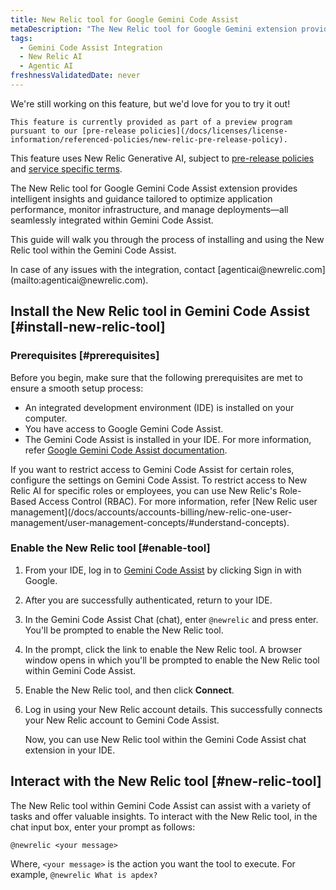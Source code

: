 ```yaml
---
title: New Relic tool for Google Gemini Code Assist
metaDescription: "The New Relic tool for Google Gemini extension provides intelligent insights and guidance tailored to optimize application performance, monitor infrastructure, and manage deployments—all seamlessly integrated within Gemini Code Assist."
tags:
  - Gemini Code Assist Integration 
  - New Relic AI
  - Agentic AI
freshnessValidatedDate: never
---
```


<Callout title="preview">
    We're still working on this feature, but we'd love for you to try it out!

    This feature is currently provided as part of a preview program pursuant to our [pre-release policies](/docs/licenses/license-information/referenced-policies/new-relic-pre-release-policy).


  This feature uses New Relic Generative AI, subject to [pre-release policies](/docs/licenses/license-information/referenced-policies/new-relic-pre-release-policy) and [service specific terms](https://newrelic.com/termsandconditions/service-specific).
</Callout>

The New Relic tool for Google Gemini Code Assist extension provides intelligent insights and guidance tailored to optimize application performance, monitor infrastructure, and manage deployments—all seamlessly integrated within Gemini Code Assist.

This guide will walk you through the process of installing and using the New Relic tool within the Gemini Code Assist.

<Callout variant="tip" title="tip">
In case of any issues with the integration, contact [agenticai@newrelic.com](mailto:agenticai@newrelic.com).
</Callout>

## Install the New Relic tool in Gemini Code Assist [#install-new-relic-tool]

### Prerequisites [#prerequisites]

Before you begin, make sure that the following prerequisites are met to ensure a smooth setup process:

- An integrated development environment (IDE) is installed on your computer.
- You have access to Google Gemini Code Assist.
- The Gemini Code Assist is installed in your IDE. For more information, refer [Google Gemini Code Assist documentation](https://cloud.google.com/gemini/docs/codeassist/overview).

<Callout variant="tip" title="tip">
If you want to restrict access to Gemini Code Assist for certain roles, configure the settings on Gemini Code Assist. To restrict access to New Relic AI for specific roles or employees, you can use New Relic's Role-Based Access Control (RBAC). For more information, refer [New Relic user management](/docs/accounts/accounts-billing/new-relic-one-user-management/user-management-concepts/#understand-concepts).
</Callout>

### Enable the New Relic tool [#enable-tool]

1. From your IDE, log in to [Gemini Code Assist](https://codeassist.google.com) by clicking Sign in with Google.
2. After you are successfully authenticated, return to your IDE.
3. In the <DNT>Gemini Code Assist Chat</DNT> (chat), enter `@newrelic` and press enter. You'll be prompted to enable the New Relic tool.
4. In the prompt, click the link to enable the New Relic tool. A browser window opens in which you'll be prompted to enable the New Relic tool within Gemini Code Assist.
5. Enable the New Relic tool, and then click **Connect**.
6. Log in using your New Relic account details. This successfully connects your New Relic account to Gemini Code Assist.

    Now, you can use New Relic tool within the Gemini Code Assist chat extension in your IDE.


## Interact with the New Relic tool [#new-relic-tool]

The New Relic tool within Gemini Code Assist can assist with a variety of tasks and offer valuable insights. To interact with the New Relic tool, in the chat input box, enter your prompt as follows:

``` @newrelic <your message> ```

Where, `<your message>` is the action you want the tool to execute. For example, `@newrelic What is apdex?`

